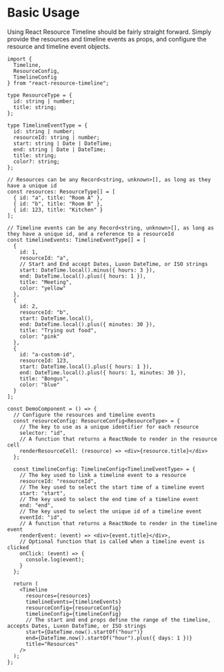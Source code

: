 
<Meta title="Basic Usage" id="basic-usage" />

# Basic Usage

Using React Resource Timeline should be fairly straight forward.
Simply provide the resources and timeline events as props, and configure the resource and timeline event objects.

```tsx
import {
  Timeline,
  ResourceConfig,
  TimelineConfig
} from "react-resource-timeline";

type ResourceType = {
  id: string | number;
  title: string;
};

type TimelineEventType = {
  id: string | number;
  resourceId: string | number;
  start: string | Date | DateTime;
  end: string | Date | DateTime;
  title: string;
  color?: string;
};

// Resources can be any Record<string, unknown>[], as long as they have a unique id
const resources: ResourceType[] = [
  { id: "a", title: "Room A" },
  { id: "b", title: "Room B" },
  { id: 123, title: "Kitchen" }
];

// Timeline events can be any Record<string, unknown>[], as long as they have a unique id, and a reference to a resourceId
const timelineEvents: TimelineEventType[] = [
  {
    id: 1,
    resourceId: "a",
    // Start and End accept Dates, Luxon DateTime, or ISO strings
    start: DateTime.local().minus({ hours: 3 }),
    end: DateTime.local().plus({ hours: 1 }),
    title: "Meeting",
    color: "yellow"
  },
  {
    id: 2,
    resourceId: "b",
    start: DateTime.local(),
    end: DateTime.local().plus({ minutes: 30 }),
    title: "Trying out food",
    color: "pink"
  },
  {
    id: "a-custom-id",
    resourceId: 123,
    start: DateTime.local().plus({ hours: 1 }),
    end: DateTime.local().plus({ hours: 1, minutes: 30 }),
    title: "Bongus",
    color: "blue"
  }
];

const DemoComponent = () => {
  // Configure the resources and timeline events
  const resourceConfig: ResourceConfig<ResourceType> = {
    // The key to use as a unique identifier for each resource
    selector: "id",
    // A function that returns a ReactNode to render in the resource cell
    renderResourceCell: (resource) => <div>{resource.title}</div>
  };

  const timelineConfig: TimelineConfig<TimelineEventType> = {
    // The key used to link a timeline event to a resource
    resourceId: "resourceId",
    // The key used to select the start time of a timeline event
    start: "start",
    // The key used to select the end time of a timeline event
    end: "end",
    // The key used to select the unique id of a timeline event
    eventId: "id",
    // A function that returns a ReactNode to render in the timeline event
    renderEvent: (event) => <div>{event.title}</div>,
    // Optional function that is called when a timeline event is clicked
    onClick: (event) => {
      console.log(event);
    }
  };

  return (
    <Timeline
      resources={resources}
      timelineEvents={timelineEvents}
      resourceConfig={resourceConfig}
      timelineConfig={timelineConfig}
      // The start and end props define the range of the timeline, accepts Dates, Luxon DateTime, or ISO strings
      start={DateTime.now().startOf("hour")}
      end={DateTime.now().startOf("hour").plus({ days: 1 })}
      title="Resources"
    />
  );
};
```
